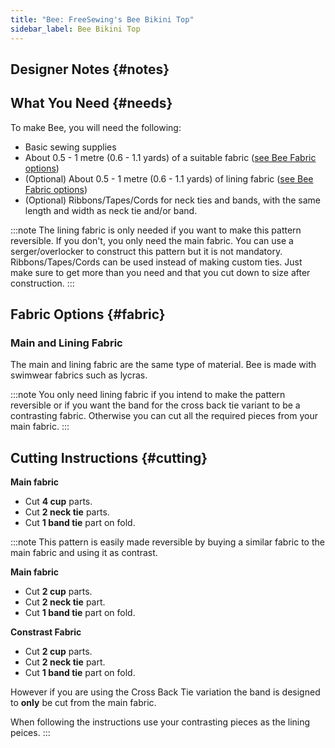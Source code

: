```yaml
---
title: "Bee: FreeSewing's Bee Bikini Top"
sidebar_label: Bee Bikini Top
---
```



<DocusaurusDoc>
  <DesignInfo design="bee" noDocsLink />
</DocusaurusDoc>

## Designer Notes {#notes}

<Notes />

## What You Need {#needs}

To make Bee, you will need the following:

- Basic sewing supplies
- About 0.5 - 1 metre (0.6 - 1.1 yards) of a suitable fabric ([see Bee Fabric options](/docs/designs/bee#fabric))
- (Optional) About 0.5 - 1 metre (0.6 - 1.1 yards) of lining fabric ([see Bee Fabric options](/docs/designs/bee#fabric))
- (Optional) Ribbons/Tapes/Cords for neck ties and bands, with the same length and width as neck tie and/or band.

:::note
The lining fabric is only needed if you want to make this pattern reversible. If you don't, you only need the main fabric.
You can use a serger/overlocker to construct this pattern but it is not mandatory.
Ribbons/Tapes/Cords can be used instead of making custom ties. Just make sure to get more than you need and that you cut down to size after construction.
:::

## Fabric Options {#fabric}

### Main and Lining Fabric

The main and lining fabric are the same type of material. Bee is made with swimwear fabrics such as lycras.

:::note
You only need lining fabric if you intend to make the pattern reversible or if you want the band for the cross back tie variant to be a contrasting fabric. Otherwise you can cut all the required pieces from your main fabric.
:::

## Cutting Instructions {#cutting}

**Main fabric**

- Cut **4 cup** parts.
- Cut **2 neck tie** parts.
- Cut **1 band tie** part on fold.

:::note
This pattern is easily made reversible by buying a similar fabric to the main fabric and using it as contrast.

**Main fabric**

- Cut **2 cup** parts.
- Cut **2 neck tie** part.
- Cut **1 band tie** part on fold.

**Constrast Fabric**

- Cut **2 cup** parts.
- Cut **2 neck tie** part.
- Cut **1 band tie** part on fold.

However if you are using the Cross Back Tie variation the band is designed to **only** be cut from the main fabric.

When following the instructions use your contrasting pieces as the lining peices.
:::
